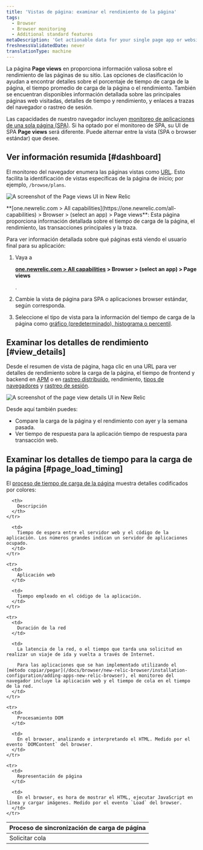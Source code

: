 ```yaml
---
title: 'Vistas de página: examinar el rendimiento de la página'
tags:
  - Browser
  - Browser monitoring
  - Additional standard features
metaDescription: 'Get actionable data for your single page app or website''s performance, timing, throughput, page loads, and more with our Page views UI for browser monitoring.'
freshnessValidatedDate: never
translationType: machine
---
```




La página <DNT>**Page views**</DNT> en <InlinePopover type="browser"/>proporciona información valiosa sobre el rendimiento de las páginas de su sitio. Las opciones de clasificación lo ayudan a encontrar detalles sobre el porcentaje de tiempo de carga de la página, el tiempo promedio de carga de la página o el rendimiento. También se encuentran disponibles información detallada sobre las principales páginas web visitadas, detalles de tiempo y rendimiento, y enlaces a trazas del navegador o rastreo de sesión.

Las capacidades de nuestro navegador incluyen [monitoreo de aplicaciones de una sola página (SPA)](/docs/browser/single-page-app-monitoring/get-started/welcome-single-page-app-monitoring). Si ha optado por el monitoreo de SPA, su UI de SPA <DNT>**Page views**</DNT> será diferente. Puede alternar entre la vista (SPA o browser estándar) que desee.

## Ver información resumida [#dashboard]

El monitoreo del navegador enumera las páginas vistas como [URL](/docs/browser/new-relic-browser/getting-started/url-whitelists-grouping-browser-metrics). Esto facilita la identificación de vistas específicas de la página de inicio; por ejemplo, `/browse/plans`.

<img
  title="Page views UI overview"
  alt="A screenshot of the Page views UI in New Relic"
  src={browserPageviewsOverview}
/>

<figcaption>
  <DNT>**[one.newrelic.com > All capabilities](https://one.newrelic.com/all-capabilities) > Browser > (select an app) > Page views**</DNT>: Esta página proporciona información detallada sobre el tiempo de carga de la página, el rendimiento, las transacciones principales y la traza.
</figcaption>

Para ver información detallada sobre qué páginas está viendo el usuario final para su aplicación:

1. Vaya a

   <DNT>**[one.newrelic.com > All capabilities](https://one.newrelic.com/all-capabilities) > Browser > (select an app) > Page views**</DNT>

   .

2. Cambie la vista de página para SPA o aplicaciones browser estándar, según corresponda.

3. Seleccione el tipo de vista para la información del tiempo de carga de la página como [gráfico (predeterminado), histograma o percentil](/docs/apm/apm-ui-pages/monitoring/response-time-chart-types-apm-browser/).

## Examinar los detalles de rendimiento [#view_details]

Desde el resumen de vista de página, haga clic en una URL para ver detalles de rendimiento sobre la carga de la página, el tiempo de frontend y backend en [APM](/docs/apm/apm-ui-pages/features/request-queuing-tracking-front-end-time/) o en [rastreo distribuido](/docs/distributed-tracing/ui-data/understand-use-distributed-tracing-ui), rendimiento, [tipos de navegadores](/docs/browser/new-relic-browser/additional-standard-features/browsers-problem-patterns-type-or-platform) y [rastreo de sesión](/docs/browser/browser-monitoring/browser-pro-features/session-traces-explore-webpages-life-cycle).

<img
  title="Page view details"
  alt="A screenshot of the page view details UI in New Relic"
  src={browserPageLoadPerformance}
/>

Desde aquí también puedes:

* Compare la carga de la página y el rendimiento con ayer y la semana pasada.
* Ver tiempo de respuesta para la aplicación tiempo de respuesta para transacción web.

## Examinar los detalles de tiempo para la carga de la página [#page_load_timing]

El [proceso de tiempo de carga de la página](/docs/browser/new-relic-browser/page-load-timing-resources/page-load-timing-process) muestra detalles codificados por colores:

<table>
  <thead>
    <tr>
      <th style={{ width: "200px" }}>
        Proceso de sincronización de carga de página
      </th>

      <th>
        Descripción
      </th>
    </tr>
  </thead>

  <tbody>
    <tr>
      <td>
        Solicitar cola
      </td>

      <td>
        Tiempo de espera entre el servidor web y el código de la aplicación. Los números grandes indican un servidor de aplicaciones ocupado.
      </td>
    </tr>

    <tr>
      <td>
        Aplicación web
      </td>

      <td>
        Tiempo empleado en el código de la aplicación.
      </td>
    </tr>

    <tr>
      <td>
        Duración de la red
      </td>

      <td>
        La latencia de la red, o el tiempo que tarda una solicitud en realizar un viaje de ida y vuelta a través de Internet.

        Para las aplicaciones que se han implementado utilizando el [método copiar/pegar](/docs/browser/new-relic-browser/installation-configuration/adding-apps-new-relic-browser), el monitoreo del navegador incluye la aplicación web y el tiempo de cola en el tiempo de la red.
      </td>
    </tr>

    <tr>
      <td>
        Procesamiento DOM
      </td>

      <td>
        En el browser, analizando e interpretando el HTML. Medido por el evento `DOMContent` del browser.
      </td>
    </tr>

    <tr>
      <td>
        Representación de página
      </td>

      <td>
        En el browser, es hora de mostrar el HTML, ejecutar JavaScript en línea y cargar imágenes. Medido por el evento `Load` del browser.
      </td>
    </tr>
  </tbody>
</table>